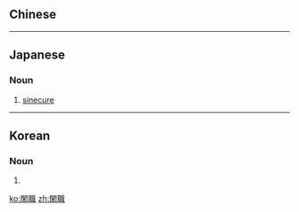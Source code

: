 {{also|闲职}}
==Chinese==
{{zh-see|閒職}}

----

==Japanese==
{{ja-kanjitab|yomi=on|かん|しょく}}

===Noun===
{{ja-noun|かんしょく}}

# [[sinecure]] {{gloss|a position that requires no work but still gives a payment}}

----

==Korean==
{{ko-hanjatab}}

===Noun===
{{ko-noun|hangeul=한직}}

# {{hanja form of|한직|sinecure}}

[[ko:閑職]]
[[zh:閑職]]